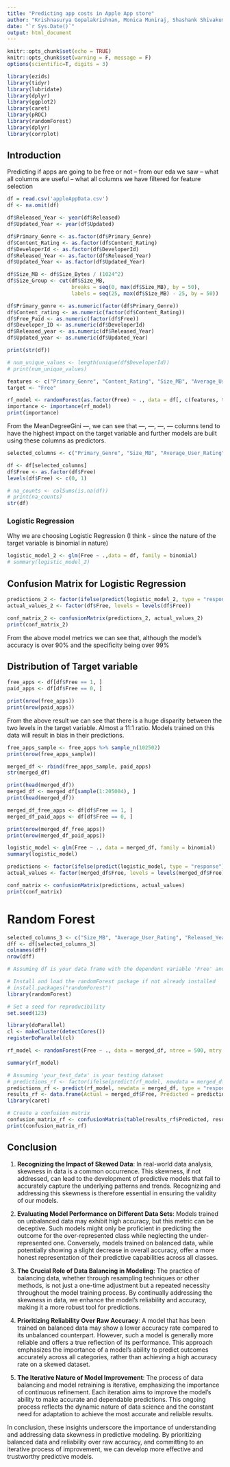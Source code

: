 ---
title: "Predicting app costs in Apple App store"
author: "Krishnasurya Gopalakrishnan, Monica Muniraj, Shashank Shivakumar, Srinivas Saiteja Tenneti"
date: "`r Sys.Date()`"
output: html_document
---

```{r setup, include=FALSE}
knitr::opts_chunk$set(echo = TRUE)
knitr::opts_chunk$set(warning = F, message = F)
options(scientific=T, digits = 3)

library(ezids)
library(tidyr)
library(lubridate)
library(dplyr)
library(ggplot2)
library(caret)
library(pROC)
library(randomForest)
library(dplyr)
library(corrplot)
```

## Introduction
<p>
Predicting if apps are going to be free or not -- from our eda we saw -- what all columns are useful -- what all columns we have filtered for feature selection
</p>

```{r}
df = read.csv('appleAppData.csv')
df <- na.omit(df)

df$Released_Year <- year(df$Released)
df$Updated_Year <- year(df$Updated)

df$Primary_Genre <- as.factor(df$Primary_Genre)
df$Content_Rating <- as.factor(df$Content_Rating)
df$DeveloperId <- as.factor(df$DeveloperId)
df$Released_Year <- as.factor(df$Released_Year)
df$Updated_Year <- as.factor(df$Updated_Year)

df$Size_MB <- df$Size_Bytes / (1024^2)
df$Size_Group <- cut(df$Size_MB,
                     breaks = seq(0, max(df$Size_MB), by = 50),
                     labels = seq(25, max(df$Size_MB) - 25, by = 50))

df$Primary_genre <- as.numeric(factor(df$Primary_Genre))
df$Content_rating <- as.numeric(factor(df$Content_Rating))
df$Free_Paid <- as.numeric(factor(df$Free))
df$Developer_ID <- as.numeric(df$DeveloperId)
df$Released_year <- as.numeric(df$Released_Year)
df$Updated_year <- as.numeric(df$Updated_Year)

print(str(df))
```

```{r}
# num_unique_values <- length(unique(df$DeveloperId))
# print(num_unique_values)
```

```{r}
features <- c("Primary_Genre", "Content_Rating", "Size_MB", "Average_User_Rating", "Reviews", "Released_Year", "Updated_Year")
target <- "Free"

rf_model <- randomForest(as.factor(Free) ~ ., data = df[, c(features, target)], ntree = 100)
importance <- importance(rf_model)
print(importance)
```

<p>
From the MeanDegreeGini ---, we can see that ---, ---, ---, --- columns tend to have the highest impact on the target variable and further models are built using these columns as predictors.
</p>

```{r}
selected_columns <- c("Primary_Genre", "Size_MB", "Average_User_Rating", "Released_Year", "Free")

df <- df[selected_columns]
df$Free <- as.factor(df$Free)
levels(df$Free) <- c(0, 1)

# na_counts <- colSums(is.na(df))
# print(na_counts)
str(df)
```

### Logistic Regression
<p>
Why we are choosing Logistic Regression (I think - since the nature of the target variable is binomial in nature)
</p>

```{r}
logistic_model_2 <- glm(Free ~ .,data = df, family = binomial)
# summary(logistic_model_2)
```

## Confusion Matrix for Logistic Regression
```{r}
predictions_2 <- factor(ifelse(predict(logistic_model_2, type = "response") > 0.5, 1, 0), levels = levels(df$Free))
actual_values_2 <- factor(df$Free, levels = levels(df$Free))

conf_matrix_2 <- confusionMatrix(predictions_2, actual_values_2)
print(conf_matrix_2)
```
<p>
From the above model metrics we can see that, although the model's accuracy is over 90% and the specificity being over 99%
</p>
## Distribution of Target variable
```{r}
free_apps <- df[df$Free == 1, ]
paid_apps <- df[df$Free == 0, ]

print(nrow(free_apps))
print(nrow(paid_apps))
```

<p>
From the above result we can see that there is a huge disparity between the two levels in the target variable. Almost a 11:1 ratio. Models trained on this data will result in bias in their predictions. 
</p>

```{r}
free_apps_sample <- free_apps %>% sample_n(102502)
print(nrow(free_apps_sample))
```

```{r}
merged_df <- rbind(free_apps_sample, paid_apps)
str(merged_df)
```

```{r}
print(head(merged_df))
merged_df <- merged_df[sample(1:205004), ]
print(head(merged_df))
```

```{r}
merged_df_free_apps <- df[df$Free == 1, ]
merged_df_paid_apps <- df[df$Free == 0, ]

print(nrow(merged_df_free_apps))
print(nrow(merged_df_paid_apps))
```
```{r}
logistic_model <- glm(Free ~ ., data = merged_df, family = binomial)
summary(logistic_model)
```

```{r}
predictions <- factor(ifelse(predict(logistic_model, type = "response") > 0.5, 1, 0), levels = levels(merged_df$Free))
actual_values <- factor(merged_df$Free, levels = levels(merged_df$Free))

conf_matrix <- confusionMatrix(predictions, actual_values)
print(conf_matrix)
```
# Random Forest

```{r}
selected_columns_3 <- c("Size_MB", "Average_User_Rating", "Released_Year", "Free")
dff <- df[selected_columns_3]
colnames(dff)
nrow(dff)
```

```{r}
# Assuming df is your data frame with the dependent variable 'Free' and other predictor variables

# Install and load the randomForest package if not already installed
# install.packages("randomForest")
library(randomForest)

# Set a seed for reproducibility
set.seed(123)

library(doParallel)
cl <- makeCluster(detectCores())
registerDoParallel(cl)

rf_model <- randomForest(Free ~ ., data = merged_df, ntree = 500, mtry = sqrt(ncol(merged_df) - 1), ncores = detectCores())

```

```{r}
summary(rf_model)
```

```{r}
# Assuming 'your_test_data' is your testing dataset
# predictions_rf <- factor(ifelse(predict(rf_model, newdata = merged_df, type = "response") > 0.5, 1, 0), levels = levels(merged_df$Free))
predictions_rf <- predict(rf_model, newdata = merged_df, type = "response")
results_rf <- data.frame(Actual = merged_df$Free, Predicted = predictions_rf)
library(caret)

# Create a confusion matrix
confusion_matrix_rf <- confusionMatrix(table(results_rf$Predicted, results_rf$Actual))
print(confusion_matrix_rf)
```
## Conclusion

<p>

1. **Recognizing the Impact of Skewed Data**: In real-world data analysis, skewness in data is a common occurrence. This skewness, if not addressed, can lead to the development of predictive models that fail to accurately capture the underlying patterns and trends. Recognizing and addressing this skewness is therefore essential in ensuring the validity of our models.

2. **Evaluating Model Performance on Different Data Sets**: Models trained on unbalanced data may exhibit high accuracy, but this metric can be deceptive. Such models might only be proficient in predicting the outcome for the over-represented class while neglecting the under-represented one. Conversely, models trained on balanced data, while potentially showing a slight decrease in overall accuracy, offer a more honest representation of their predictive capabilities across all classes.

3. **The Crucial Role of Data Balancing in Modeling**: The practice of balancing data, whether through resampling techniques or other methods, is not just a one-time adjustment but a repeated necessity throughout the model training process. By continually addressing the skewness in data, we enhance the model's reliability and accuracy, making it a more robust tool for predictions.

4. **Prioritizing Reliability Over Raw Accuracy**: A model that has been trained on balanced data may show a lower accuracy rate compared to its unbalanced counterpart. However, such a model is generally more reliable and offers a true reflection of its performance. This approach emphasizes the importance of a model's ability to predict outcomes accurately across all categories, rather than achieving a high accuracy rate on a skewed dataset.

5. **The Iterative Nature of Model Improvement**: The process of data balancing and model retraining is iterative, emphasizing the importance of continuous refinement. Each iteration aims to improve the model's ability to make accurate and dependable predictions. This ongoing process reflects the dynamic nature of data science and the constant need for adaptation to achieve the most accurate and reliable results.

In conclusion, these insights underscore the importance of understanding and addressing data skewness in predictive modeling. By prioritizing balanced data and reliability over raw accuracy, and committing to an iterative process of improvement, we can develop more effective and trustworthy predictive models.

</p>
